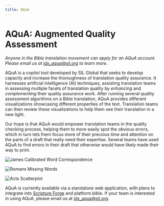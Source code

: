 ```yaml
---
title: AQuA
---
```



# AQuA: Augmented Quality Assessment

<p style={{textAlign: 'center'}}><i>Anyone in the Bible translation movement can apply for an AQuA account.
Please email us at <a href="mailto:idx_aqua@sil.org">idx_aqua@sil.org</a> to learn more.</i></p>

<div style={{ display: 'flex', justifyContent: 'center', paddingBottom: '20px' }}>
  <ReactPlayer controls url='https://youtu.be/6MIDtmwJfZM?si=pNqMSr4ozVVKo8Eh' />
</div>

AQuA is a copilot tool developed by SIL Global that seeks to develop capacity and increase the thoroughness 
of translation quality assurance. 
It harnesses artificial intelligence (AI) techniques, assisting translation teams in assessing multiple facets 
of translation quality by *enhancing* and *complementing* their quality assurance work. 
After running several quality assessment algorithms on a Bible translation, AQuA provides different visualizations 
showcasing different properties of the text. Translation teams can then review these visualizations to help them see 
their translation in a new light.

Our hope is that AQuA would empower translation teams in the quality checking process, 
helping them to more easily spot the obvious errors, which in turn lets them focus more of their precious time 
and attention on the parts of a draft that really need their expertise. Several teams have used AQuA to find errors
in their draft that otherwise would have likely made their way to print.

![James Calibrated Word Correspondence](/img/james-wc-calibrated.png)


![Romans Missing Words](/img/missing-words-romans.png)


![Acts Scatterplot](/img/acts-scatterplot.png)

<p>
  AQuA is currently available via a standalone web application, with plans to integrate into 
  <a href="/projects/scriptureforge" target="_blank"> Scripture Forge</a> and platform.bible.
  If your team is interested in using AQuA, please email us at <a href="mailto:idx_aqua@sil.org">idx_aqua@sil.org</a>.
</p>

